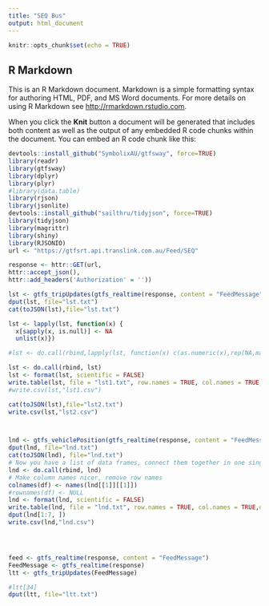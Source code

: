 ---
title: "SEQ Bus"
output: html_document
---

```{r setup, include=FALSE}
knitr::opts_chunk$set(echo = TRUE)
```

## R Markdown

This is an R Markdown document. Markdown is a simple formatting syntax for authoring HTML, PDF, and MS Word documents. For more details on using R Markdown see <http://rmarkdown.rstudio.com>.

When you click the **Knit** button a document will be generated that includes both content as well as the output of any embedded R code chunks within the document. You can embed an R code chunk like this:

```{r bus,echo=TRUE}
devtools::install_github("SymbolixAU/gtfsway", force=TRUE)
library(readr)
library(gtfsway)
library(dplyr)
library(plyr)
#library(data.table)
library(rjson)
library(jsonlite)
devtools::install_github("sailthru/tidyjson", force=TRUE)
library(tidyjson)
library(magrittr)
library(shiny)
library(RJSONIO)
url <- "https://gtfsrt.api.translink.com.au/Feed/SEQ"

response <- httr::GET(url,
httr::accept_json(),
httr::add_headers('Authorization' = ''))

lst <- gtfs_tripUpdates(gtfs_realtime(response, content = "FeedMessage"))
dput(lst, file="lst.txt")
cat(toJSON(lst),file="lst.txt")

lst <- lapply(lst, function(x) {  
  x[sapply(x, is.null)] <- NA
  unlist(x)})

#lst <- do.call(rbind,lapply(lst, function(x) c(as.numeric(x),rep(NA,max(sapply(lst,length)-length(x)))))) 

lst <- do.call(rbind, lst)
lst <- format(lst, scientific = FALSE)
write.table(lst, file = "lst1.txt", row.names = TRUE, col.names = TRUE,quote = FALSE,sep=",")
#write.csv(lst,"lst1.csv")

cat(toJSON(lst),file="lst2.txt")
write.csv(lst,"lst2.csv")



lnd <- gtfs_vehiclePosition(gtfs_realtime(response, content = "FeedMessage"))
dput(lnd, file="lnd.txt")
cat(toJSON(lnd), file="lnd.txt")
# Now you have a list of data frames, connect them together in one single dataframe
lnd <- do.call(rbind, lnd)
# Make column names nicer, remove row names
colnames(df) <- names(lnd[[1]][[1]])
#rownames(df) <- NULL
lnd <- format(lnd, scientific = FALSE)
write.table(lnd, file = "lnd.txt", row.names = TRUE, col.names = TRUE,quote = FALSE,sep=",")
dput(lnd[1:7, ])
write.csv(lnd,"lnd.csv")




feed <- gtfs_realtime(response, content = "FeedMessage")
FeedMessage <- gtfs_realtime(response)
ltt <- gtfs_tripUpdates(FeedMessage) 

#ltt[34]
dput(ltt, file="ltt.txt")



```



